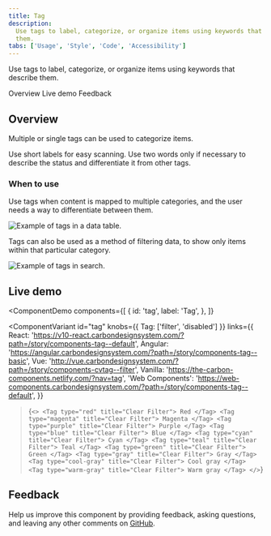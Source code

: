 ```yaml
---
title: Tag
description:
  Use tags to label, categorize, or organize items using keywords that describe
  them.
tabs: ['Usage', 'Style', 'Code', 'Accessibility']
---
```


<PageDescription>

Use tags to label, categorize, or organize items using keywords that describe
them.

</PageDescription>

<AnchorLinks>

<AnchorLink>Overview</AnchorLink>
<AnchorLink>Live demo</AnchorLink>
<AnchorLink>Feedback</AnchorLink>

</AnchorLinks>

## Overview

Multiple or single tags can be used to categorize items.

Use short labels for easy scanning. Use two words only if necessary to describe
the status and differentiate it from other tags.

### When to use

Use tags when content is mapped to multiple categories, and the user needs a way
to differentiate between them.

<Row>
<Column colLg={8}>

![Example of tags in a data table.](images/tag-usage-2.png)

</Column>
</Row>

Tags can also be used as a method of filtering data, to show only items within
that particular category.

<Row>
<Column colLg={8}>

![Example of tags in search.](images/tag-usage-1.png)

</Column>
</Row>

## Live demo

<ComponentDemo
  components={[
    {
      id: 'tag',
      label: 'Tag',
    },
  ]}
>
  <ComponentVariant
    id="tag"
    knobs={{ Tag: ['filter', 'disabled'] }}
    links={{
      React:
        'https://v10-react.carbondesignsystem.com/?path=/story/components-tag--default',
      Angular:
        'https://angular.carbondesignsystem.com/?path=/story/components-tag--basic',
      Vue: 'http://vue.carbondesignsystem.com/?path=/story/components-cvtag--filter',
      Vanilla: 'https://the-carbon-components.netlify.com/?nav=tag',
      'Web Components':
        'https://web-components.carbondesignsystem.com/?path=/story/components-tag--default',
    }}
  >{`
  <>
<Tag type="red" title="Clear Filter"> Red </Tag>
<Tag type="magenta" title="Clear Filter"> Magenta </Tag>
<Tag type="purple" title="Clear Filter"> Purple </Tag>
<Tag type="blue" title="Clear Filter"> Blue </Tag>
<Tag type="cyan" title="Clear Filter"> Cyan </Tag>
<Tag type="teal" title="Clear Filter"> Teal </Tag>
<Tag type="green" title="Clear Filter"> Green </Tag>
<Tag type="gray" title="Clear Filter"> Gray </Tag>
<Tag type="cool-gray" title="Clear Filter"> Cool gray </Tag>
<Tag type="warm-gray" title="Clear Filter"> Warm gray </Tag>
</>
  `}</ComponentVariant>
</ComponentDemo>

## Feedback

Help us improve this component by providing feedback, asking questions, and
leaving any other comments on
[GitHub](https://github.com/carbon-design-system/carbon-website/issues/new?assignees=&labels=feedback&template=feedback.md).
